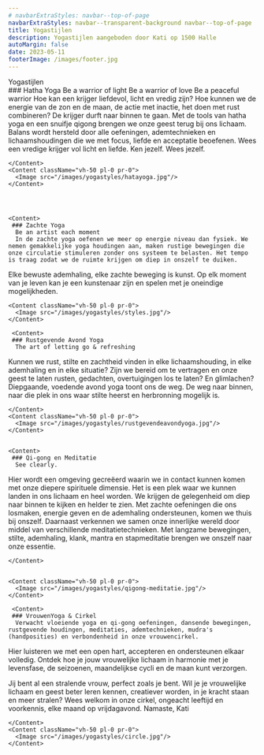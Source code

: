 ```yaml
---
# navbarExtraStyles: navbar--top-of-page 
navbarExtraStyles: navbar--transparent-background navbar--top-of-page 
title: Yogastijlen
description: Yogastijlen aangeboden door Kati op 1500 Halle
autoMargin: false
date: 2023-05-11
footerImage: /images/footer.jpg
---
```


<Section>  
  <ContentWithBackground src="/images/yogastyles/zachteyoga.jpg" className="vh-50 w-100">

  <SectionFooter className="text--light">
      Yogastijlen
    </SectionFooter>
  </ContentWithBackground>
  
</Section>

<Section className="section--auto-margin pt-3 pb-3">  
      <Content>
     ### Hatha Yoga
      Be a warrior of light  
      Be a warrior of love  
      Be a peaceful warrior  
      Hoe kan een krijger liefdevol, licht en vredig zijn? Hoe kunnen we de energie van de zon en de maan, de actie met inactie, het doen met rust combineren? De krijger durft naar binnen te gaan. Met de tools van hatha yoga en een snuifje qigong brengen we onze geest terug bij ons lichaam. Balans wordt hersteld door alle oefeningen, ademtechnieken en lichaamshoudingen die we met focus, liefde en acceptatie beoefenen.   
Wees een vredige krijger vol licht en liefde. Ken jezelf. Wees jezelf. 

    </Content>
    <Content className="vh-50 pl-0 pr-0">
      <Image src="/images/yogastyles/hatayoga.jpg"/>
    </Content>


    

    <Content>
     ### Zachte Yoga
      Be an artist each moment  
      In de zachte yoga oefenen we meer op energie niveau dan fysiek. We nemen gemakkelijke yoga houdingen aan, maken rustige bewegingen die onze circulatie stimuleren zonder ons systeem te belasten. Het tempo is traag zodat we de ruimte krijgen om diep in onszelf te duiken. 
Elke bewuste ademhaling, elke zachte beweging is kunst. Op elk moment van je leven kan je een kunstenaar zijn en spelen met je oneindige mogelijkheden. 
    </Content>

    <Content className="vh-50 pl-0 pr-0">
      <Image src="/images/yogastyles/styles.jpg"/>
    </Content>

     <Content>
     ### Rustgevende Avond Yoga
      The art of letting go & refreshing  
Kunnen we rust, stilte en zachtheid vinden in elke lichaamshouding, in elke ademhaling en in elke situatie? Zijn we bereid om te vertragen en onze geest te laten rusten, gedachten, overtuigingen los te laten? En glimlachen?  
Diepgaande, voedende avond yoga toont ons de weg. De weg naar binnen, naar die plek in ons waar stilte heerst en herbronning mogelijk is. 


    </Content>
    <Content className="vh-50 pl-0 pr-0">
      <Image src="/images/yogastyles/rustgevendeavondyoga.jpg"/>
    </Content>


    <Content>
     ### Qi-gong en Meditatie
      See clearly. 
Hier wordt een omgeving gecreëerd waarin we in contact kunnen komen met onze diepere spirituele dimensie. Het is een plek waar we kunnen landen in ons lichaam en heel worden. We krijgen de gelegenheid om diep naar binnen te kijken en helder te zien. Met zachte oefeningen die ons losmaken, energie geven en de ademhaling ondersteunen, komen we thuis bij onszelf. Daarnaast verkennen we samen onze innerlijke wereld door middel van verschillende meditatietechnieken. Met langzame bewegingen, stilte, ademhaling, klank, mantra en stapmeditatie brengen we onszelf naar onze essentie.

    </Content>


    <Content className="vh-50 pl-0 pr-0">
      <Image src="/images/yogastyles/qigong-meditatie.jpg"/>
    </Content>

     <Content>
     ### VrouwenYoga & Cirkel
      Verwacht vloeiende yoga en qi-gong oefeningen, dansende bewegingen, rustgevende houdingen, meditaties, ademtechnieken, mudra's (handposities) en verbondenheid in onze vrouwencirkel.

Hier luisteren we met een open hart, accepteren en ondersteunen elkaar volledig.
Ontdek hoe je jouw vrouwelijke lichaam in harmonie met je levensfase, de seizoenen, maandelijkse cycli en de maan kunt verzorgen.

Jij bent al een stralende vrouw, perfect zoals je bent. Wil je je vrouwelijke lichaam en geest beter leren kennen, creatiever worden, in je kracht staan en meer stralen?
Wees welkom in onze cirkel, ongeacht leeftijd en voorkennis, elke maand op vrijdagavond.
Namaste,
Kati



    </Content>
    <Content className="vh-50 pl-0 pr-0">
      <Image src="/images/yogastyles/circle.jpg"/>
    </Content>


</Section>